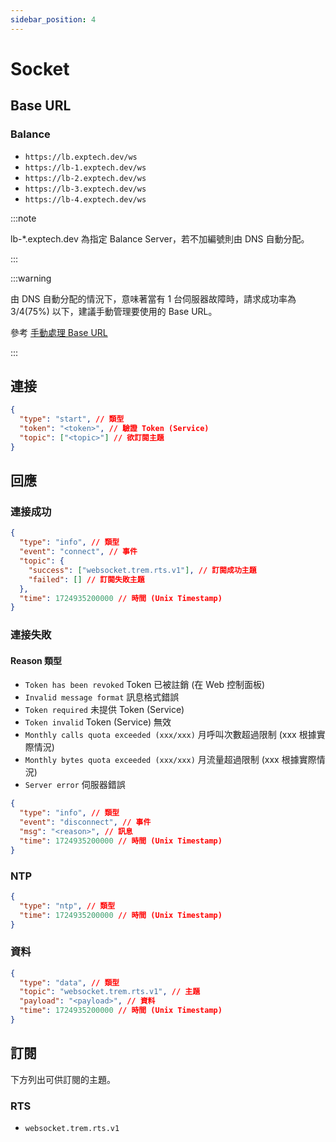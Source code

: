 ```yaml
---
sidebar_position: 4
---
```


# Socket

## Base URL

### Balance

- `https://lb.exptech.dev/ws`
- `https://lb-1.exptech.dev/ws`
- `https://lb-2.exptech.dev/ws`
- `https://lb-3.exptech.dev/ws`
- `https://lb-4.exptech.dev/ws`

:::note

lb-\*.exptech.dev 為指定 Balance Server，若不加編號則由 DNS 自動分配。

:::

:::warning

由 DNS 自動分配的情況下，意味著當有 1 台伺服器故障時，請求成功率為 3/4(75%) 以下，建議手動管理要使用的 Base URL。

參考 [手動處理 Base URL](../more/base-url)

:::

## 連接

```json
{
  "type": "start", // 類型
  "token": "<token>", // 驗證 Token (Service)
  "topic": ["<topic>"] // 欲訂閱主題
}
```

## 回應

### 連接成功

```json
{
  "type": "info", // 類型
  "event": "connect", // 事件
  "topic": {
    "success": ["websocket.trem.rts.v1"], // 訂閱成功主題
    "failed": [] // 訂閱失敗主題
  },
  "time": 1724935200000 // 時間 (Unix Timestamp)
}
```

### 連接失敗

#### Reason 類型

- `Token has been revoked` Token 已被註銷 (在 Web 控制面板)
- `Invalid message format` 訊息格式錯誤
- `Token required` 未提供 Token (Service)
- `Token invalid` Token (Service) 無效
- `Monthly calls quota exceeded (xxx/xxx)` 月呼叫次數超過限制 (xxx 根據實際情況)
- `Monthly bytes quota exceeded (xxx/xxx)` 月流量超過限制 (xxx 根據實際情況)
- `Server error` 伺服器錯誤

```json
{
  "type": "info", // 類型
  "event": "disconnect", // 事件
  "msg": "<reason>", // 訊息
  "time": 1724935200000 // 時間 (Unix Timestamp)
}
```

### NTP

```json
{
  "type": "ntp", // 類型
  "time": 1724935200000 // 時間 (Unix Timestamp)
}
```

### 資料

```json
{
  "type": "data", // 類型
  "topic": "websocket.trem.rts.v1", // 主題
  "payload": "<payload>", // 資料
  "time": 1724935200000 // 時間 (Unix Timestamp)
}
```

## 訂閱

下方列出可供訂閱的主題。

### RTS

- `websocket.trem.rts.v1`
